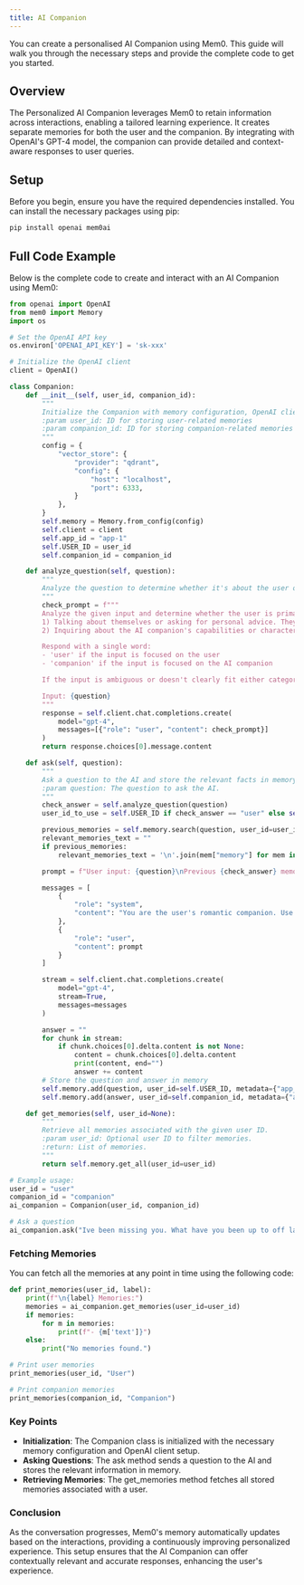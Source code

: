 ```yaml
---
title: AI Companion
---
```


<Snippet file="blank-notif.mdx" />

You can create a personalised AI Companion using Mem0. This guide will walk you through the necessary steps and provide the complete code to get you started.

## Overview

The Personalized AI Companion leverages Mem0 to retain information across interactions, enabling a tailored learning experience. It creates separate memories for both the user and the companion. By integrating with OpenAI's GPT-4 model, the companion can provide detailed and context-aware responses to user queries.

## Setup
Before you begin, ensure you have the required dependencies installed. You can install the necessary packages using pip:

```bash
pip install openai mem0ai
```

## Full Code Example

Below is the complete code to create and interact with an AI Companion using Mem0:

```python
from openai import OpenAI
from mem0 import Memory
import os

# Set the OpenAI API key
os.environ['OPENAI_API_KEY'] = 'sk-xxx'

# Initialize the OpenAI client
client = OpenAI()

class Companion:
    def __init__(self, user_id, companion_id):
        """
        Initialize the Companion with memory configuration, OpenAI client, and user IDs.
        :param user_id: ID for storing user-related memories
        :param companion_id: ID for storing companion-related memories
        """
        config = {
            "vector_store": {
                "provider": "qdrant",
                "config": {
                    "host": "localhost",
                    "port": 6333,
                }
            },
        }
        self.memory = Memory.from_config(config)
        self.client = client
        self.app_id = "app-1"
        self.USER_ID = user_id
        self.companion_id = companion_id

    def analyze_question(self, question):
        """
        Analyze the question to determine whether it's about the user or the companion.
        """
        check_prompt = f"""
        Analyze the given input and determine whether the user is primarily:
        1) Talking about themselves or asking for personal advice. They may use words like "I" for this. 
        2) Inquiring about the AI companion's capabilities or characteristics They may use words like "you" for this.

        Respond with a single word:
        - 'user' if the input is focused on the user
        - 'companion' if the input is focused on the AI companion

        If the input is ambiguous or doesn't clearly fit either category, respond with 'user'.

        Input: {question}
        """
        response = self.client.chat.completions.create(
            model="gpt-4",
            messages=[{"role": "user", "content": check_prompt}]
        )
        return response.choices[0].message.content

    def ask(self, question):
        """
        Ask a question to the AI and store the relevant facts in memory
        :param question: The question to ask the AI.
        """
        check_answer = self.analyze_question(question)
        user_id_to_use = self.USER_ID if check_answer == "user" else self.companion_id

        previous_memories = self.memory.search(question, user_id=user_id_to_use)
        relevant_memories_text = ""
        if previous_memories:
            relevant_memories_text = '\n'.join(mem["memory"] for mem in previous_memories)

        prompt = f"User input: {question}\nPrevious {check_answer} memories: {relevant_memories_text}"

        messages = [
            {
                "role": "system",
                "content": "You are the user's romantic companion. Use the user's input and previous memories to respond. Answer based on the context provided."
            },
            {
                "role": "user",
                "content": prompt
            }
        ]

        stream = self.client.chat.completions.create(
            model="gpt-4",
            stream=True,
            messages=messages
        )

        answer = ""
        for chunk in stream:
            if chunk.choices[0].delta.content is not None:
                content = chunk.choices[0].delta.content
                print(content, end="")
                answer += content
        # Store the question and answer in memory
        self.memory.add(question, user_id=self.USER_ID, metadata={"app_id": self.app_id})
        self.memory.add(answer, user_id=self.companion_id, metadata={"app_id": self.app_id})

    def get_memories(self, user_id=None):
        """
        Retrieve all memories associated with the given user ID.
        :param user_id: Optional user ID to filter memories.
        :return: List of memories.
        """
        return self.memory.get_all(user_id=user_id)

# Example usage:
user_id = "user"
companion_id = "companion"
ai_companion = Companion(user_id, companion_id)

# Ask a question
ai_companion.ask("Ive been missing you. What have you been up to off late?")
```

### Fetching Memories

You can fetch all the memories at any point in time using the following code:

```python
def print_memories(user_id, label):
    print(f"\n{label} Memories:")
    memories = ai_companion.get_memories(user_id=user_id)
    if memories:
        for m in memories:
            print(f"- {m['text']}")
    else:
        print("No memories found.")

# Print user memories
print_memories(user_id, "User")

# Print companion memories
print_memories(companion_id, "Companion")
```

### Key Points

- **Initialization**: The Companion class is initialized with the necessary memory configuration and OpenAI client setup.
- **Asking Questions**: The ask method sends a question to the AI and stores the relevant information in memory.
- **Retrieving Memories**: The get_memories method fetches all stored memories associated with a user.

### Conclusion

As the conversation progresses, Mem0's memory automatically updates based on the interactions, providing a continuously improving personalized experience. This setup ensures that the AI Companion can offer contextually relevant and accurate responses, enhancing the user's experience.
